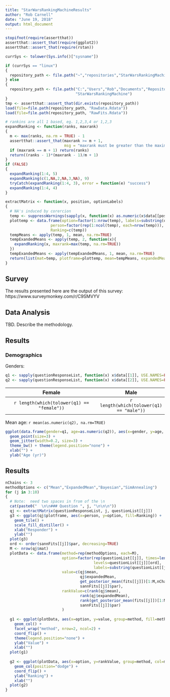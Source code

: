 ```yaml
---
title: "StarWarsRankingMachineResults"
author: "Rob Carnell"
date: "June 19, 2018"
output: html_document
---
```


```r
stopifnot(require(assertthat))
assertthat::assert_that(require(ggplot2))
assertthat::assert_that(require(rstan))

currSys <- tolower(Sys.info()["sysname"])

if (currSys == "linux")
{
  repository_path <- file.path("~","repositories","StarWarsRankingMachine")
} else
{
  repository_path <- file.path("C:","Users","Rob","Documents","Repositories",
                               "StarWarsRankingMachine")
}
tmp <- assertthat::assert_that(dir.exists(repository_path))
load(file=file.path(repository_path, "RawData.Rdata"))
load(file=file.path(repository_path, "RawFits.Rdata"))

# rankins are all 1 based, eg. 1,2,3,4 or 1,2,3
expandRanking <- function(ranks, maxrank)
{
  m <- max(ranks, na.rm = TRUE) - 1
  assertthat::assert_that(maxrank >= m + 1, 
                          msg = "maxrank must be greater than the maximum of ranks")
  if (maxrank == m + 1) return(ranks)  
  return((ranks - 1)*(maxrank - 1)/m + 1)
}
if (FALSE)
{
  expandRanking(1:4, 5)
  expandRanking(c(1,NA,2,NA,3,NA), 9)
  tryCatch(expandRanking(1:4, 3), error = function(e) "success")
  expandRanking(1:4, 4)
}

extractMatrix <- function(x, position, optionLabels)
{
  # NA's induced by corercion
  temp <- suppressWarnings(sapply(x, function(x) as.numeric(x$data[[position]]), USE.NAMES=FALSE))
  plottemp <- data.frame(option=factor(1:nrow(temp), labels=substring(optionLabels,1,15)), 
                    person=factor(rep(1:ncol(temp), each=nrow(temp))), 
                    Ranking=c(temp))
  tempMeans <- apply(temp, 1, mean, na.rm=TRUE)
  tempExandedMeans <- apply(temp, 2, function(x){
    expandRanking(x, maxrank=max(temp, na.rm=TRUE))
  })
  tempExandedMeans <- apply(tempExandedMeans, 1, mean, na.rm=TRUE)
  return(list(mat=temp, plotframe=plottemp, mean=tempMeans, expandedMean=tempExandedMeans))
}

```

## Survey

The results presented here are the output of this survey:  https://www.surveymonkey.com/r/C9SMVYV

## Data Analysis

TBD.  Describe the methodology.

## Results

### Demographics

Genders:

```r
q1 <- sapply(questionResponseList, function(x) x$data[[1]], USE.NAMES=FALSE)
q2 <- sapply(questionResponseList, function(x) x$data[[2]], USE.NAMES=FALSE)
```
|Female|Male|
|:----:|:--:|
|`r length(which(tolower(q1) == "female"))`|`r length(which(tolower(q1) == "male"))`|

Mean age: `r mean(as.numeric(q2), na.rm=TRUE)`

```r
ggplot(data.frame(gender=q1, age=as.numeric(q2)), aes(x=gender, y=age, col=gender)) + 
  geom_point(size=3) + 
  geom_jitter(width=0.2, size=3) + 
  theme_bw() + theme(legend.position="none") +
  xlab("") +
  ylab("Age (yr)")
```

## Results

```r
nChains <- 3
methodOptions <- c("Mean","ExpandedMean","Bayesian","SimAnnealing")
for (j in 3:10)
{
  # Note:  need two spaces in from of the \n
  cat(paste0("  \n\n### Question ", j, "\n\n\n"))
  qj <- extractMatrix(questionResponseList, j, questionList[[j]])
  g3 <- ggplot(qj$plotframe, aes(x=person, y=option, fill=Ranking)) + 
    geom_tile() +
    scale_fill_distiller() + 
    xlab("Responder") + 
    ylab("")
  plot(g3)
  ord <- order(sannFits[[j]]$par, decreasing=TRUE)
  M <- nrow(qj$mat)
  plotData <- data.frame(method=rep(methodOptions, each=M),
                         option=factor(rep(questionList[[j]], times=length(methodOptions)),
                                       levels=questionList[[j]][ord],
                                       labels=substring(questionList[[j]][ord], 1, 15)),
                         value=c(qj$mean, 
                                 qj$expandedMean,
                                 get_posterior_mean(fits[[j]])[1:M,nChains+1]*M,
                                 sannFits[[j]]$par),
                         rankValue=c(rank(qj$mean), 
                                 rank(qj$expandedMean),
                                 rank(get_posterior_mean(fits[[j]])[1:M,nChains+1]),
                                 sannFits[[j]]$par)
                         )
  
  g1 <- ggplot(plotData, aes(x=option, y=value, group=method, fill=method)) +
    geom_col() +
    facet_wrap("method", nrow=2, ncol=2) +
    coord_flip() +
    theme(legend.position="none") +
    ylab("Value") +
    xlab("")
  plot(g1)
  
  g2 <- ggplot(plotData, aes(x=option, y=rankValue, group=method, col=method, fill=method)) +
    geom_col(position="dodge") +
    coord_flip() +
    ylab("Ranking") +
    xlab("")
  plot(g2)
}

```
